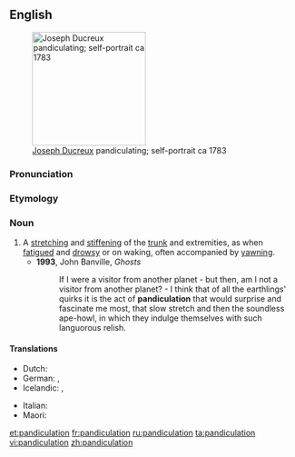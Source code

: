 ==English==
[[Image:Ducreuxyawn.jpg|thumb|200px|right|[[w:Joseph Ducreux|Joseph Ducreux]] pandiculating; self-portrait ca 1783]]

===Pronunciation===
{{rhymes|eɪʃən|lang=en}}

===Etymology===
{{suffix|pandiculate|ion|lang=en}}

===Noun===
{{en-noun}}

# A [[stretch]]ing and [[stiffen]]ing of the [[trunk]] and extremities, as when [[fatigue]]d and [[drowsy]] or on waking, often accompanied by [[yawn]]ing.
#* '''1993''', John Banville, ''Ghosts''
#*: If I were a visitor from another planet - but then, am I not a visitor from another planet? - I think that of all the earthlings' quirks it is the act of '''pandiculation''' that would surprise and fascinate me most, that slow stretch and then the soundless ape-howl, in which they indulge themselves with such languorous relish.

====Translations====
{{trans-top|stretching and stiffening of the trunk and extremities as when fatigued and drowsy}}
* Dutch: {{t|nl|zich uitrekken}}
* German: {{t+|de|räkeln}}, {{t+|de|strecken}}
* Icelandic: {{t|is|syfjuteygjur|f-p}}, {{t|is|morgunteygjur|f-p}}
{{trans-mid}}
* Italian: {{t|it|stendersi}}
* Maori: {{t|mi|taiaroa}}
{{trans-bottom}}

{{Webster 1913}}
[[et:pandiculation]]
[[fr:pandiculation]]
[[ru:pandiculation]]
[[ta:pandiculation]]
[[vi:pandiculation]]
[[zh:pandiculation]]